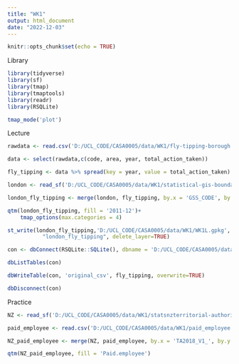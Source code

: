 ```yaml
---
title: "WK1"
output: html_document
date: "2022-12-03"
---
```


```r
knitr::opts_chunk$set(echo = TRUE)
```

Library
```r
library(tidyverse)
library(sf)
library(tmap)
library(tmaptools)
library(readr)
library(RSQLite)

tmap_mode('plot')
```

Lecture
```r
rawdata <- read.csv('D:/UCL_CODE/CASA0005/data/WK1/fly-tipping-borough.csv', header = TRUE, sep = ',')

data <- select(rawdata,c(code, area, year, total_action_taken))

fly_tipping <- data %>% spread(key = year, value = total_action_taken)

london <- read_sf('D:/UCL_CODE/CASA0005/data/WK1/statistical-gis-boundaries-london/statistical-gis-boundaries-london/ESRI/London_Borough_Excluding_MHW.shp')

london_fly_tipping <- merge(london, fly_tipping, by.x = 'GSS_CODE', by.y = 'code')

qtm(london_fly_tipping, fill = '2011-12')+
    tmap_options(max.categories = 4)

st_write(london_fly_tipping,'D:/UCL_CODE/CASA0005/data/WK1/WK1L.gpkg',
           "london_fly_tipping", delete_layer=TRUE)

con <- dbConnect(RSQLite::SQLite(), dbname = 'D:/UCL_CODE/CASA0005/data/WK1/WK1L.gpkg')

dbListTables(con)

dbWriteTable(con, 'original_csv', fly_tipping, overwrite=TRUE)

dbDisconnect(con)
```

Practice
```r
NZ <- read_sf('D:/UCL_CODE/CASA0005/data/WK1/statsnzterritorial-authority-2018-generalised-SHP/territorial-authority-2018-generalised.shp')

paid_employee <- read.csv('D:/UCL_CODE/CASA0005/data/WK1/paid_employee.csv')

NZ_paid_employee <- merge(NZ, paid_employee, by.x = 'TA2018_V1_', by.y = 'Area_Code')

qtm(NZ_paid_employee, fill = 'Paid.employee')
```
